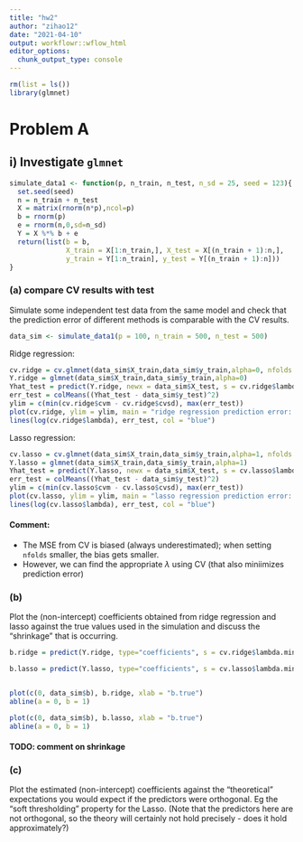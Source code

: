 ```yaml
---
title: "hw2"
author: "zihao12"
date: "2021-04-10"
output: workflowr::wflow_html
editor_options:
  chunk_output_type: console
---
```



```r
rm(list = ls())
library(glmnet)
```


# Problem A

## i) Investigate `glmnet`
```r
simulate_data1 <- function(p, n_train, n_test, n_sd = 25, seed = 123){
  set.seed(seed)
  n = n_train + n_test
  X = matrix(rnorm(n*p),ncol=p)
  b = rnorm(p)
  e = rnorm(n,0,sd=n_sd)
  Y = X %*% b + e
  return(list(b = b, 
              X_train = X[1:n_train,], X_test = X[(n_train + 1):n,], 
              y_train = Y[1:n_train], y_test = Y[(n_train + 1):n]))
}
```

### (a) compare CV results with test 
Simulate some independent test data from the same model and check that the prediction error of different methods is comparable with the CV results.
```r
data_sim <- simulate_data1(p = 100, n_train = 500, n_test = 500)

```


Ridge regression: 
```r
cv.ridge = cv.glmnet(data_sim$X_train,data_sim$y_train,alpha=0, nfolds = 10)
Y.ridge = glmnet(data_sim$X_train,data_sim$y_train,alpha=0)
Yhat_test = predict(Y.ridge, newx = data_sim$X_test, s = cv.ridge$lambda)
err_test = colMeans((Yhat_test - data_sim$y_test)^2)
ylim = c(min(cv.ridge$cvm - cv.ridge$cvsd), max(err_test))
plot(cv.ridge, ylim = ylim, main = "ridge regression prediction error: test vs CV")
lines(log(cv.ridge$lambda), err_test, col = "blue")
```

Lasso regression:
```r
cv.lasso = cv.glmnet(data_sim$X_train,data_sim$y_train,alpha=1, nfolds = 10)
Y.lasso = glmnet(data_sim$X_train,data_sim$y_train,alpha=1)
Yhat_test = predict(Y.lasso, newx = data_sim$X_test, s = cv.lasso$lambda)
err_test = colMeans((Yhat_test - data_sim$y_test)^2)
ylim = c(min(cv.lasso$cvm - cv.lasso$cvsd), max(err_test))
plot(cv.lasso, ylim = ylim, main = "lasso regression prediction error: test vs CV")
lines(log(cv.lasso$lambda), err_test, col = "blue")
```


#### Comment:
* The MSE from CV is biased (always underestimated); when setting `nfolds` smaller, the bias gets smaller. 
* However, we can find the appropriate $\lambda$ using CV (that also miniimizes prediction error)

### (b)
Plot the (non-intercept) coefficients obtained from ridge regression and lasso against the true values used in the simulation and discuss the "shrinkage" that is occurring.
```r
b.ridge = predict(Y.ridge, type="coefficients", s = cv.ridge$lambda.min)

b.lasso = predict(Y.lasso, type="coefficients", s = cv.lasso$lambda.min)


plot(c(0, data_sim$b), b.ridge, xlab = "b.true")
abline(a = 0, b = 1)

plot(c(0, data_sim$b), b.lasso, xlab = "b.true")
abline(a = 0, b = 1)
```

#### TODO: comment on shrinkage

### (c)

Plot the estimated (non-intercept) coefficients against the "theoretical" expectations you would expect if the predictors were orthogonal. Eg the "soft thresholding" property for the Lasso. (Note that the predictors here are not orthogonal, so the theory will certainly not hold precisely - does it hold approximately?)







